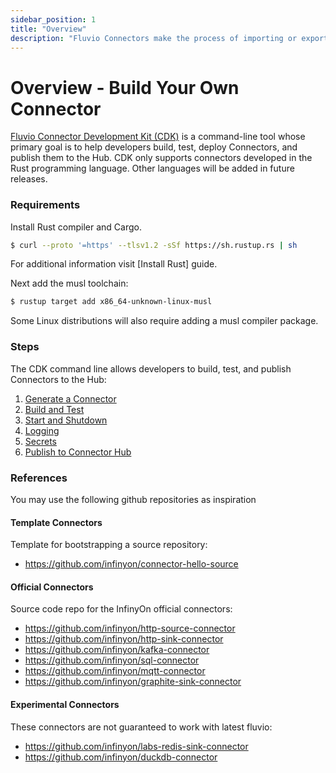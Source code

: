 ```yaml
---
sidebar_position: 1
title: "Overview"
description: "Fluvio Connectors make the process of importing or exporting data simple"
---
```


# Overview - Build Your Own Connector

[Fluvio Connector Development Kit (CDK)] is a command-line tool whose primary goal is to help developers build, test, deploy Connectors, and publish them to the Hub. CDK only supports connectors developed in the Rust programming language. Other languages will be added in future releases.

### Requirements

Install Rust compiler and Cargo.

```bash copy="fl"
$ curl --proto '=https' --tlsv1.2 -sSf https://sh.rustup.rs | sh
```

For additional information visit [Install Rust] guide.

Next add the musl toolchain:

```bash copy="fl"
$ rustup target add x86_64-unknown-linux-musl
```

Some Linux distributions will also require adding a musl compiler package.


### Steps

The CDK command line allows developers to build, test, and publish Connectors to the Hub:

1. [Generate a Connector]
2. [Build and Test]
3. [Start and Shutdown]
4. [Logging]
5. [Secrets]
6. [Publish to Connector Hub]


### References

You may use the following github repositories as inspiration

#### Template Connectors

Template for bootstrapping a source repository:

* https://github.com/infinyon/connector-hello-source

#### Official Connectors

Source code repo for the InfinyOn official connectors:

* https://github.com/infinyon/http-source-connector
* https://github.com/infinyon/http-sink-connector
* https://github.com/infinyon/kafka-connector
* https://github.com/infinyon/sql-connector
* https://github.com/infinyon/mqtt-connector
* https://github.com/infinyon/graphite-sink-connector

#### Experimental Connectors

These connectors are not guaranteed to work with latest fluvio:

* https://github.com/infinyon/labs-redis-sink-connector
* https://github.com/infinyon/duckdb-connector



[Rust Installation Guide]: https://www.rust-lang.org/tools/install
[Fluvio Connector Development Kit (CDK)]: ../cdk.mdx
[Generate a Connector]: ./generate.mdx
[Build and Test]: ./build.mdx
[Start and Shutdown]: ./start-shutdown.mdx
[Logging]: ./logging.mdx
[Secrets]: ./secrets.mdx
[Publish to Connector Hub]: ./publish.mdx
